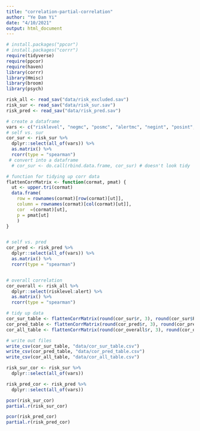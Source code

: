 ```yaml
---
title: "correlation-partial-correlation"
author: "Ye Dam Yi"
date: "4/10/2021"
output: html_document
---
```

```r
# install.packages("ppcor")
# install.packages("corrr")
require(tidyverse)
require(ppcor)
require(haven)
library(corrr)
library(Hmisc)
library(broom)
library(psych)

```


```r
risk_all <- read_sav("data/risk_excluded.sav")
risk_sur <- read_sav("data/risk_sur.sav")
risk_pred <- read_sav("data/risk_pred.sav")
```


```r
# create a dataframe
vars <- c("risklevel", "negmc", "posmc", "alertmc", "negint", "posint", "alertint", "condition")
# self vs. sur
cor_sur <- risk_sur %>% 
  dplyr::select(all_of(vars)) %>%
  as.matrix() %>% 
  rcorr(type = "spearman") 
 # convert into a dataframe
  # cor_sur <- do.call(rbind.data.frame, cor_sur) # doesn't look tidy

# function for tidying up corr data
flattenCorrMatrix <- function(cormat, pmat) {
  ut <- upper.tri(cormat)
  data.frame(
    row = rownames(cormat)[row(cormat)[ut]],
    column = rownames(cormat)[col(cormat)[ut]],
    cor  =(cormat)[ut],
    p = pmat[ut]
    )
}


# self vs. pred 
cor_pred <- risk_pred %>% 
  dplyr::select(all_of(vars)) %>% 
  as.matrix() %>% 
  rcorr(type = "spearman") 


# overall correlation
cor_overall <- risk_all %>% 
  dplyr::select(risklevel:alert) %>% 
  as.matrix() %>% 
  rcorr(type = "spearman") 

# tidy up data
cor_sur_table <- flattenCorrMatrix(round(cor_sur$r, 3), round(cor_sur$P, 3))
cor_pred_table <- flattenCorrMatrix(round(cor_pred$r, 3), round(cor_pred$P, 3))
cor_all_table <- flattenCorrMatrix(round(cor_overall$r, 3), round(cor_overall$P, 3))

# write out files
write_csv(cor_sur_table, "data/cor_sur_table.csv")
write_csv(cor_pred_table, "data/cor_pred_table.csv")
write_csv(cor_all_table, "data/cor_all_table.csv")


```



```r
risk_sur_cor <- risk_sur %>% 
  dplyr::select(all_of(vars))

risk_pred_cor <- risk_pred %>% 
  dplyr::select(all_of(vars))

pcor(risk_sur_cor)
partial.r(risk_sur_cor)

pcor(risk_pred_cor)
partial.r(risk_pred_cor)

```